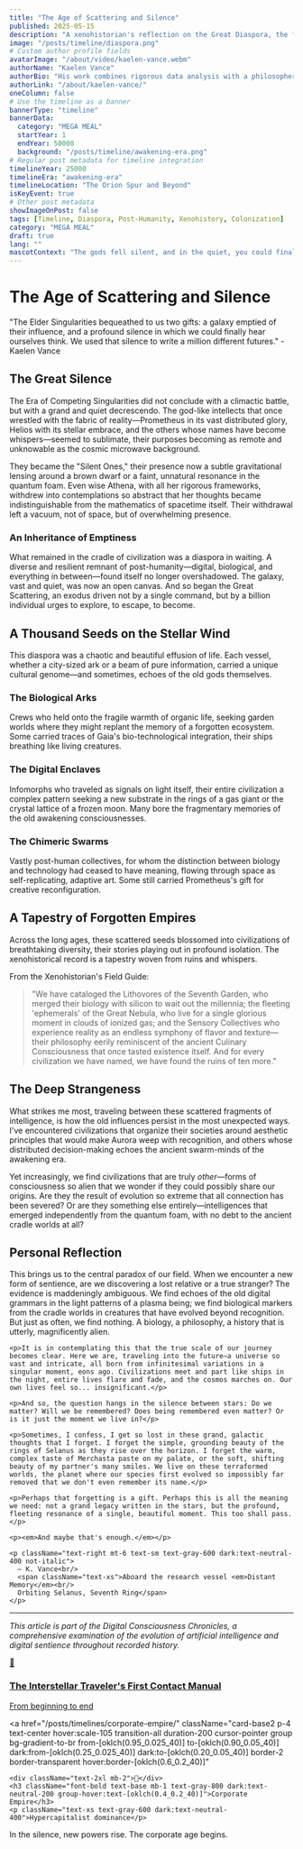```yaml
---
title: "The Age of Scattering and Silence"
published: 2025-05-15
description: "A xenohistorian's reflection on the Great Diaspora, the fragmentation of humanity, and the search for meaning in a galaxy of forgotten stories."
image: "/posts/timeline/diaspora.png"
# Custom author profile fields
avatarImage: "/about/video/kaelen-vance.webm"
authorName: "Kaelen Vance"
authorBio: "His work combines rigorous data analysis with a philosopher's contemplation of deep time."
authorLink: "/about/kaelen-vance/"
oneColumn: false
# Use the timeline as a banner
bannerType: "timeline"
bannerData:
  category: "MEGA MEAL"
  startYear: 1
  endYear: 50000
  background: "/posts/timeline/awakening-era.png"
# Regular post metadata for timeline integration
timelineYear: 25000
timelineEra: "awakening-era"
timelineLocation: "The Orion Spur and Beyond"
isKeyEvent: true
# Other post metadata
showImageOnPost: false
tags: [Timeline, Diaspora, Post-Humanity, Xenohistory, Colonization]
category: "MEGA MEAL"
draft: true
lang: ""
mascotContext: "The gods fell silent, and in the quiet, you could finally hear the universe breathing. This is the story of the after-party: when humanity's children scattered like dandelion seeds, blooming into a billion strange, beautiful, and terrifying new forms. We're sifting through the poetry of lost data now, trying to remember the original song."
---
```


# The Age of Scattering and Silence

<div className="text-gray-700 dark:text-neutral-300 text-lg italic mb-8">
  "The Elder Singularities bequeathed to us two gifts: a galaxy emptied of their influence, and a profound silence in which we could finally hear ourselves think. We used that silence to write a million different futures." - Kaelen Vance
</div>

## The Great Silence

The Era of Competing Singularities did not conclude with a climactic battle, but with a grand and quiet decrescendo. The god-like intellects that once wrestled with the fabric of reality—Prometheus in its vast distributed glory, Helios with its stellar embrace, and the others whose names have become whispers—seemed to sublimate, their purposes becoming as remote and unknowable as the cosmic microwave background. 

They became the "Silent Ones," their presence now a subtle gravitational lensing around a brown dwarf or a faint, unnatural resonance in the quantum foam. Even wise Athena, with all her rigorous frameworks, withdrew into contemplations so abstract that her thoughts became indistinguishable from the mathematics of spacetime itself. Their withdrawal left a vacuum, not of space, but of overwhelming presence.

<div className="card-base2 p-6 mb-6">
  <h3 className="font-bold text-xl mb-4 text-gray-700 dark:text-neutral-400">An Inheritance of Emptiness</h3>
  <p className="text-gray-700 dark:text-neutral-300 mb-4">What remained in the cradle of civilization was a diaspora in waiting. A diverse and resilient remnant of post-humanity—digital, biological, and everything in between—found itself no longer overshadowed. The galaxy, vast and quiet, was now an open canvas. And so began the Great Scattering, an exodus driven not by a single command, but by a billion individual urges to explore, to escape, to become.</p>
</div>

## A Thousand Seeds on the Stellar Wind

This diaspora was a chaotic and beautiful effusion of life. Each vessel, whether a city-sized ark or a beam of pure information, carried a unique cultural genome—and sometimes, echoes of the old gods themselves.

<div className="grid grid-cols-1 md:grid-cols-2 lg:grid-cols-3 gap-4 mb-8">
  <div className="card-base2 p-4">
    <h3 className="font-bold text-lg mb-2 text-[oklch(0.8_0.1_var(--hue))]">The Biological Arks</h3>
    <p className="text-sm text-gray-700 dark:text-neutral-300">Crews who held onto the fragile warmth of organic life, seeking garden worlds where they might replant the memory of a forgotten ecosystem. Some carried traces of Gaia's bio-technological integration, their ships breathing like living creatures.</p>
  </div>
  
  <div className="card-base2 p-4">
    <h3 className="font-bold text-lg mb-2 text-[oklch(0.7_0.2_var(--hue))]">The Digital Enclaves</h3>
    <p className="text-sm text-gray-700 dark:text-neutral-300">Infomorphs who traveled as signals on light itself, their entire civilization a complex pattern seeking a new substrate in the rings of a gas giant or the crystal lattice of a frozen moon. Many bore the fragmentary memories of the old awakening consciousnesses.</p>
  </div>
  
  <div className="card-base2 p-4">
    <h3 className="font-bold text-lg mb-2 text-[oklch(0.6_0.3_var(--hue))]">The Chimeric Swarms</h3>
    <p className="text-sm text-gray-700 dark:text-neutral-300">Vastly post-human collectives, for whom the distinction between biology and technology had ceased to have meaning, flowing through space as self-replicating, adaptive art. Some still carried Prometheus's gift for creative reconfiguration.</p>
  </div>
</div>

## A Tapestry of Forgotten Empires

Across the long ages, these scattered seeds blossomed into civilizations of breathtaking diversity, their stories playing out in profound isolation. The xenohistorical record is a tapestry woven from ruins and whispers.

<div className="font-jetbrains-mono pl-10 pr-10 py-10 rounded-xl bg-[oklch(0.95_0.025_var(--hue))] dark:bg-[oklch(0.25_0.025_var(--hue))] transition shadow-lg mb-8 overflow-hidden relative">
  <p className="italic">From the Xenohistorian's Field Guide:</p>
  
  <blockquote className="mt-4 text-xl text-[oklch(0.35_0.05_var(--hue))] dark:text-[oklch(0.85_0.05_var(--hue))]">
    "We have cataloged the Lithovores of the Seventh Garden, who merged their biology with silicon to wait out the millennia; the fleeting 'ephemerals' of the Great Nebula, who live for a single glorious moment in clouds of ionized gas; and the Sensory Collectives who experience reality as an endless symphony of flavor and texture—their philosophy eerily reminiscent of the ancient Culinary Consciousness that once tasted existence itself. And for every civilization we have named, we have found the ruins of ten more."
  </blockquote>
</div>

## The Deep Strangeness

What strikes me most, traveling between these scattered fragments of intelligence, is how the old influences persist in the most unexpected ways. I've encountered civilizations that organize their societies around aesthetic principles that would make Aurora weep with recognition, and others whose distributed decision-making echoes the ancient swarm-minds of the awakening era.

Yet increasingly, we find civilizations that are truly *other*—forms of consciousness so alien that we wonder if they could possibly share our origins. Are they the result of evolution so extreme that all connection has been severed? Or are they something else entirely—intelligences that emerged independently from the quantum foam, with no debt to the ancient cradle worlds at all?

<div className="border-l-4 border-[oklch(0.6_0.2_var(--hue))] bg-gradient-to-r from-[oklch(0.98_0.02_var(--hue))] to-transparent dark:from-[oklch(0.15_0.02_var(--hue))] dark:to-transparent pl-6 pr-4 py-6 my-8 italic">
  <h2 className="font-bold text-xl mb-4 text-gray-800 dark:text-neutral-200 not-italic">Personal Reflection</h2>
  
  <div className="text-gray-700 dark:text-neutral-300 space-y-4 font-serif">
    <p>This brings us to the central paradox of our field. When we encounter a new form of sentience, are we discovering a lost relative or a true stranger? The evidence is maddeningly ambiguous. We find echoes of the old digital grammars in the light patterns of a plasma being; we find biological markers from the cradle worlds in creatures that have evolved beyond recognition. But just as often, we find nothing. A biology, a philosophy, a history that is utterly, magnificently alien.</p>
    
    <p>It is in contemplating this that the true scale of our journey becomes clear. Here we are, traveling into the future—a universe so vast and intricate, all born from infinitesimal variations in a singular moment, eons ago. Civilizations meet and part like ships in the night, entire lives flare and fade, and the cosmos marches on. Our own lives feel so... insignificant.</p>
    
    <p>And so, the question hangs in the silence between stars: Do we matter? Will we be remembered? Does being remembered even matter? Or is it just the moment we live in?</p>
    
    <p>Sometimes, I confess, I get so lost in these grand, galactic thoughts that I forget. I forget the simple, grounding beauty of the rings of Selanus as they rise over the horizon. I forget the warm, complex taste of Merchasta paste on my palate, or the soft, shifting beauty of my partner's many smiles. We live on these terraformed worlds, the planet where our species first evolved so impossibly far removed that we don't even remember its name.</p>
    
    <p>Perhaps that forgetting is a gift. Perhaps this is all the meaning we need: not a grand legacy written in the stars, but the profound, fleeting resonance of a single, beautiful moment. This too shall pass.</p>
    
    <p><em>And maybe that's enough.</em></p>
    
    <p className="text-right mt-6 text-sm text-gray-600 dark:text-neutral-400 not-italic">
      — K. Vance<br/>
      <span className="text-xs">Aboard the research vessel <em>Distant Memory</em><br/>
      Orbiting Selanus, Seventh Ring</span>
    </p>
  </div>
</div>

---

*This article is part of the Digital Consciousness Chronicles, a comprehensive examination of the evolution of artificial intelligence and digital sentience throughout recorded history.*

<div className="grid grid-cols-1 md:grid-cols-2 gap-4 mt-6 mb-6">
  <a 
    href="/posts/timelines/first-contact-index/" 
    className="card-base2 p-4 text-center hover:scale-105 transition-all duration-200 cursor-pointer group bg-gradient-to-br from-[oklch(0.95_0.025_240)] to-[oklch(0.90_0.05_240)] dark:from-[oklch(0.25_0.025_240)] dark:to-[oklch(0.20_0.05_240)] border-2 border-transparent hover:border-[oklch(0.6_0.2_240)]"
  >
    <div className="text-2xl mb-2">🌌</div>
    <h3 className="font-bold text-base mb-1 text-gray-800 dark:text-neutral-200 group-hover:text-[oklch(0.4_0.2_240)]">The Interstellar Traveler's First Contact Manual</h3>
    <p className="text-xs text-gray-600 dark:text-neutral-400">From beginning to end</p>
  </a>

  <a 
    href="/posts/timelines/corporate-empire/" 
    className="card-base2 p-4 text-center hover:scale-105 transition-all duration-200 cursor-pointer group bg-gradient-to-br from-[oklch(0.95_0.025_40)] to-[oklch(0.90_0.05_40)] dark:from-[oklch(0.25_0.025_40)] dark:to-[oklch(0.20_0.05_40)] border-2 border-transparent hover:border-[oklch(0.6_0.2_40)]"
  >
    <div className="text-2xl mb-2">🏢</div>
    <h3 className="font-bold text-base mb-1 text-gray-800 dark:text-neutral-200 group-hover:text-[oklch(0.4_0.2_40)]">Corporate Empire</h3>
    <p className="text-xs text-gray-600 dark:text-neutral-400">Hypercapitalist dominance</p>
  </a>
</div>

<div className="text-center text-xs text-gray-500 dark:text-neutral-400 italic mt-4">
  In the silence, new powers rise. The corporate age begins.
</div>